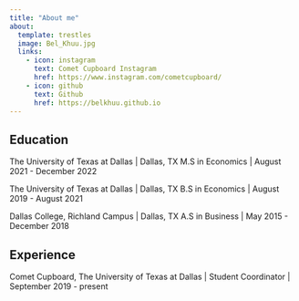 ```yaml
---
title: "About me"
about:
  template: trestles
  image: Bel_Khuu.jpg
  links:
    - icon: instagram
      text: Comet Cupboard Instagram
      href: https://www.instagram.com/cometcupboard/
    - icon: github
      text: Github
      href: https://belkhuu.github.io
---
```


## Education

The University of Texas at Dallas \| Dallas, TX M.S in Economics \| August 2021 - December 2022

The University of Texas at Dallas \| Dallas, TX B.S in Economics \| August 2019 - August 2021

Dallas College, Richland Campus \| Dallas, TX A.S in Business \| May 2015 - December 2018

## Experience

Comet Cupboard, The University of Texas at Dallas \| Student Coordinator \| September 2019 - present
